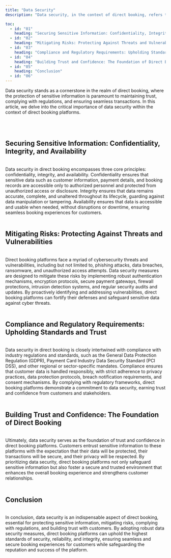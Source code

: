 ```yaml
---
title: "Data Security"
description: "Data security, in the context of direct booking, refers to the measures and protocols implemented to protect sensitive data and ensure the confidentiality, integrity, and availability of information related to bookings, payments, and customer details on direct booking websites or platforms. It involves safeguarding data from unauthorized access, theft, manipulation, or loss, thereby maintaining trust, compliance with regulations, and the overall security posture of the direct booking ecosystem."

toc:
  - id: "01"
    heading: "Securing Sensitive Information: Confidentiality, Integrity, and Availability"
  - id: "02"
    heading: "Mitigating Risks: Protecting Against Threats and Vulnerabilities"
  - id: "03"
    heading: "Compliance and Regulatory Requirements: Upholding Standards and Trust"
  - id: "04"
    heading: "Building Trust and Confidence: The Foundation of Direct Booking"
  - id: "05"
    heading: "Conclusion"
  - id: "06"
---
```


Data security stands as a cornerstone in the realm of direct booking, where the protection of sensitive information is paramount to maintaining trust, complying with regulations, and ensuring seamless transactions. In this article, we delve into the critical importance of data security within the context of direct booking platforms.

<br />
<br />

## Securing Sensitive Information: Confidentiality, Integrity, and Availability
<br />
Data security in direct booking encompasses three core principles: confidentiality, integrity, and availability. Confidentiality ensures that sensitive data such as customer information, payment details, and booking records are accessible only to authorized personnel and protected from unauthorized access or disclosure. Integrity ensures that data remains accurate, complete, and unaltered throughout its lifecycle, guarding against data manipulation or tampering. Availability ensures that data is accessible and usable when needed, without disruptions or downtime, ensuring seamless booking experiences for customers.
<br />
<br />

## Mitigating Risks: Protecting Against Threats and Vulnerabilities
<br />
Direct booking platforms face a myriad of cybersecurity threats and vulnerabilities, including but not limited to, phishing attacks, data breaches, ransomware, and unauthorized access attempts. Data security measures are designed to mitigate these risks by implementing robust authentication mechanisms, encryption protocols, secure payment gateways, firewall protections, intrusion detection systems, and regular security audits and updates. By proactively identifying and addressing vulnerabilities, direct booking platforms can fortify their defenses and safeguard sensitive data against cyber threats.

<br />
<br />

## Compliance and Regulatory Requirements: Upholding Standards and Trust
<br />
Data security in direct booking is closely intertwined with compliance with industry regulations and standards, such as the General Data Protection Regulation (GDPR), Payment Card Industry Data Security Standard (PCI DSS), and other regional or sector-specific mandates. Compliance ensures that customer data is handled responsibly, with strict adherence to privacy practices, data protection protocols, breach notification requirements, and consent mechanisms. By complying with regulatory frameworks, direct booking platforms demonstrate a commitment to data security, earning trust and confidence from customers and stakeholders.

<br />
<br />

## Building Trust and Confidence: The Foundation of Direct Booking
<br />
Ultimately, data security serves as the foundation of trust and confidence in direct booking platforms. Customers entrust sensitive information to these platforms with the expectation that their data will be protected, their transactions will be secure, and their privacy will be respected. By prioritizing data security, direct booking platforms not only safeguard sensitive information but also foster a secure and trusted environment that enhances the overall booking experience and strengthens customer relationships.

<br />
<br />

## Conclusion
<br />
In conclusion, data security is an indispensable aspect of direct booking, essential for protecting sensitive information, mitigating risks, complying with regulations, and building trust with customers. By adopting robust data security measures, direct booking platforms can uphold the highest standards of security, reliability, and integrity, ensuring seamless and secure booking experiences for customers while safeguarding the reputation and success of the platform.
